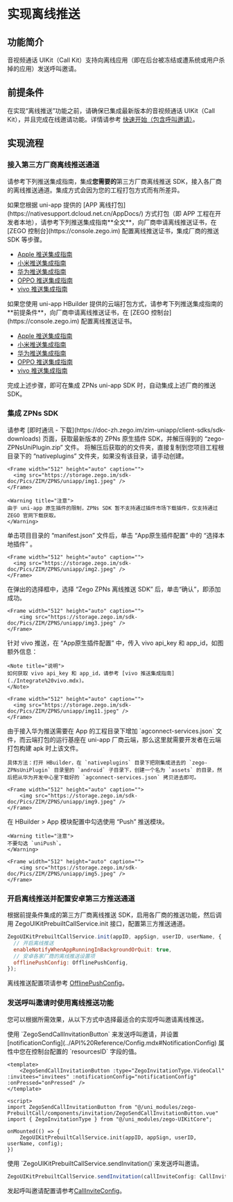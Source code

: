 # 实现离线推送


## 功能简介

音视频通话 UIKit（Call Kit）支持向离线应用（即在后台被冻结或遭系统或用户杀掉的应用）发送呼叫邀请。

## 前提条件

在实现“离线推送”功能之前，请确保已集成最新版本的音视频通话 UIKit（Call Kit），并且完成在线邀请功能。详情请参考 [快速开始（包含呼叫邀请）](./../Quick%20start%20(with%20call%20invitation).mdx)。

## 实现流程

### 接入第三方厂商离线推送通道

请参考下列推送集成指南，集成**您需要的**第三方厂商离线推送 SDK，接入各厂商的离线推送通道。集成方式会因为您的工程打包方式而有所差异。

<Tabs>
<Tab title="离线打包">
如果您根据 uni-app 提供的 [APP 离线打包](https://nativesupport.dcloud.net.cn/AppDocs/) 方式打包（即 APP 工程在开发者本地），请参考下列推送集成指南**全文**，向厂商申请离线推送证书，在 [ZEGO 控制台](https://console.zego.im) 配置离线推送证书，集成厂商的推送 SDK 等步骤。

- [Apple 推送集成指南](./Integrate%20APNs.mdx)
- [小米推送集成指南](./Integrate%20Xiaomi.mdx)
- [华为推送集成指南](./Integrate%20Huawei.mdx)
- [OPPO 推送集成指南](./Integrate%20OPPO.mdx)
- [vivo 推送集成指南](./Integrate%20vivo.mdx)
</Tab>
<Tab title="云端打包">
如果您使用 uni-app HBuilder 提供的云端打包方式，请参考下列推送集成指南的**前提条件**，向厂商申请离线推送证书，在 [ZEGO 控制台](https://console.zego.im) 配置离线推送证书。

- [Apple 推送集成指南](./Integrate%20APNs.mdx)
- [小米推送集成指南](./Integrate%20Xiaomi.mdx)
- [华为推送集成指南](./Integrate%20Huawei.mdx)
- [OPPO 推送集成指南](./Integrate%20OPPO.mdx)
- [vivo 推送集成指南](./Integrate%20vivo.mdx)
</Tab>
</Tabs>

完成上述步骤，即可在集成 ZPNs uni-app SDK 时，自动集成上述厂商的推送 SDK。

### 集成 ZPNs SDK

<Steps>
<Step title="获取 ZPNs 原生插件">
请参考 [即时通讯 - 下载](https://doc-zh.zego.im/zim-uniapp/client-sdks/sdk-downloads) 页面，获取最新版本的 ZPNs 原生插件 SDK，并解压得到的 “zego-ZPNsUniPlugin.zip” 文件。
</Step>
<Step title="解压插件并引入工程">
将解压后获取的的文件夹，直接复制到您项目工程根目录下的 “nativeplugins” 文件夹，如果没有该目录，请手动创建。

    <Frame width="512" height="auto" caption="">
      <img src="https://storage.zego.im/sdk-doc/Pics/ZIM/ZPNS/uniapp/img1.jpeg" />
    </Frame>

    <Warning title="注意">
    由于 uni-app 原生插件的限制，ZPNs SDK 暂不支持通过插件市场下载插件，仅支持通过 ZEGO 官网下载获取。
    </Warning>
</Step>
<Step title="添加本地插件">
单击项目目录的 “manifest.json” 文件后，单击 “App原生插件配置” 中的 “选择本地插件” 。
  
    <Frame width="512" height="auto" caption="">
      <img src="https://storage.zego.im/sdk-doc/Pics/ZIM/ZPNS/uniapp/img2.jpeg" />
    </Frame>

在弹出的选择框中，选择 “Zego ZPNs 离线推送 SDK” 后，单击“确认”，即添加成功。

    <Frame width="512" height="auto" caption="">
        <img src="https://storage.zego.im/sdk-doc/Pics/ZIM/ZPNS/uniapp/img3.jpeg" />
    </Frame>
</Step>
<Step title="（仅适用于云端打包项目）配置 vivo 推送">
针对 vivo 推送，在 “App原生插件配置” 中，传入 vivo api_key 和 app_id，如图额外信息：

    <Note title="说明">
    如何获取 vivo api_key 和 app_id，请参考 [vivo 推送集成指南](./Integrate%20vivo.mdx)。
    </Note>

    <Frame width="512" height="auto" caption="">
      <img src="https://storage.zego.im/sdk-doc/Pics/ZIM/ZPNS/uniapp/img11.jpeg" />
    </Frame>
</Step>
<Step title="（仅适用于云端打包项目）配置华为推送">
由于接入华为推送需要在 App 的工程目录下增加 `agconnect-services.json` 文件，而云端打包的运行基座在 uni-app 厂商云端，那么这里就需要开发者在云端打包构建 apk 时上该文件。

    具体方法：打开 HBuilder，在 `nativeplugins` 目录下把刚集成进去的 `zego-ZPNsUniPlugin` 目录里的 `android` 子目录下，创建一个名为 `assets` 的目录，然后把从华为开发中心里下载好的 `agconnect-services.json` 拷贝进去即可。

    <Frame width="512" height="auto" caption="">
        <img src="https://storage.zego.im/sdk-doc/Pics/ZIM/ZPNS/uniapp/img9.jpeg" />
    </Frame>

</Step>
<Step title="（仅适用于云端打包项目）配置 Push 推送模块">
在 HBuilder > App 模块配置中勾选使用 “Push” 推送模块。

    <Warning title="注意">
    不要勾选 `uniPush`。
    </Warning>

    <Frame width="512" height="auto" caption="">
        <img src="https://storage.zego.im/sdk-doc/Pics/ZIM/ZPNS/uniapp/img5.jpeg" />
    </Frame>
</Step>
</Steps>

### 开启离线推送并配置安卓第三方推送通道

根据前提条件集成的第三方厂商离线推送 SDK，启用各厂商的推送功能，然后调用 ZegoUIKitPrebuiltCallService.init 接口，配置第三方推送通道。

```javascript
ZegoUIKitPrebuiltCallService.init(appID, appSign, userID, userName, {
  // 开启离线推送
  enableNotifyWhenAppRunningInBackgroundOrQuit: true,
  // 安卓各家厂商的离线推送设置项
  offlinePushConfig: OfflinePushConfig,
});
```
离线推送配置项请参考 [OfflinePushConfig](../API%20Reference/Config.mdx#Offlinepushconfig)。

### 发送呼叫邀请时使用离线推送功能

您可以根据所需效果，从以下方式中选择最适合的实现呼叫邀请离线推送。

<Tabs>
<Tab title="最便捷">
使用 `ZegoSendCallInvitationButton` 来发送呼叫邀请，并设置 [notificationConfig](../API%20Reference/Config.mdx#NotificationConfig) 属性中您在控制台配置的 `resourcesID` 字段的值。

```vue title="pages/invite/index.vue" 
<template>
    <ZegoSendCallInvitationButton :type="ZegoInvitationType.VideoCall" :invitees="invitees" :notificationConfig="notificationConfig" :onPressed="onPressed" />
</template>

<script>
import ZegoSendCallInvitationButton from "@/uni_modules/zego-PrebuiltCall/components/invitation/ZegoSendCallInvitationButton.vue"
import { ZegoInvitationType } from "@/uni_modules/zego-UIKitCore";

onMounted(() => {
    ZegoUIKitPrebuiltCallService.init(appID, appSign, userID, userName, config);
})
```
</Tab>
<Tab title="如需自定义邀请按钮">
使用 `ZegoUIKitPrebuiltCallService.sendInvitation()`来发送呼叫邀请。

```javascript
ZegoUIKitPrebuiltCallService.sendInvitation(callInviteConfig: CallInviteConfig)
```

发起呼叫邀请配置请参考[CallInviteConfig](../API%20Reference/Config.mdx#CallInviteConfig)。
</Tab>
</Tabs>

